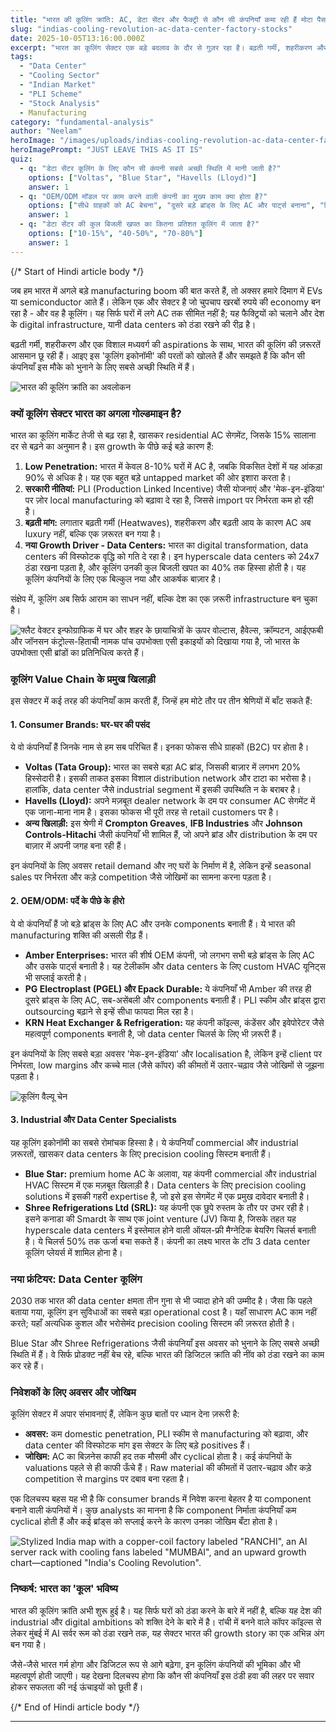 ```yaml
---
title: "भारत की कूलिंग क्रांति: AC, डेटा सेंटर और फैक्ट्री से कौन सी कंपनियाँ कमा रही हैं मोटा पैसा?"
slug: "indias-cooling-revolution-ac-data-center-factory-stocks"
date: 2025-10-05T13:16:00.000Z
excerpt: "भारत का कूलिंग सेक्टर एक बड़े बदलाव के दौर से गुज़र रहा है। बढ़ती गर्मी, शहरीकरण और डेटा सेंटर्स की बाढ़ ने इसे एक खरबों रुपये का अवसर बना दिया है। जानिए कौन सी कंपनियाँ इस क्रांति का नेतृत्व कर रही हैं।"
tags:
  - "Data Center"
  - "Cooling Sector"
  - "Indian Market"
  - "PLI Scheme"
  - "Stock Analysis"
  - Manufacturing
category: "fundamental-analysis"
author: "Neelam"
heroImage: "/images/uploads/indias-cooling-revolution-ac-data-center-factory-stocks/hero-image.jpg"
heroImagePrompt: "JUST LEAVE THIS AS IT IS"
quiz:
  - q: "डेटा सेंटर कूलिंग के लिए कौन सी कंपनी सबसे अच्छी स्थिति में मानी जाती है?"
    options: ["Voltas", "Blue Star", "Havells (Lloyd)"]
    answer: 1
  - q: "OEM/ODM मॉडल पर काम करने वाली कंपनी का मुख्य काम क्या होता है?"
    options: ["सीधे ग्राहकों को AC बेचना", "दूसरे बड़े ब्रांड्स के लिए AC और पार्ट्स बनाना", "सिर्फ़ सर्विसिंग प्रदान करना"]
    answer: 1
  - q: "डेटा सेंटर की कुल बिजली खपत का कितना प्रतिशत कूलिंग में जाता है?"
    options: ["10-15%", "40-50%", "70-80%"]
    answer: 1
---
```


{/*  Start of Hindi article body  */}

जब हम भारत में अगले बड़े manufacturing boom की बात करते हैं, तो अक्सर हमारे दिमाग में EVs या semiconductor आते हैं। लेकिन एक और सेक्टर है जो चुपचाप खरबों रुपये की economy बन रहा है - और वह है कूलिंग। यह सिर्फ घरों में लगे AC तक सीमित नहीं है; यह फैक्ट्रियों को चलाने और देश के digital infrastructure, यानी data centers को ठंडा रखने की रीढ़ है।

बढ़ती गर्मी, शहरीकरण और एक विशाल मध्यवर्ग की aspirations के साथ, भारत की कूलिंग की ज़रूरतें आसमान छू रही हैं। आइए इस 'कूलिंग इकोनॉमी' की परतों को खोलते हैं और समझते हैं कि कौन सी कंपनियाँ इस मौके को भुनाने के लिए सबसे अच्छी स्थिति में हैं।

![भारत की कूलिंग क्रांति का अवलोकन](/images/uploads/indias-cooling-revolution-ac-data-center-factory-stocks/overview.jpg)

### क्यों कूलिंग सेक्टर भारत का अगला गोल्डमाइन है?

भारत का कूलिंग मार्केट तेजी से बढ़ रहा है, खासकर residential AC सेगमेंट, जिसके 15% सालाना दर से बढ़ने का अनुमान है। इस growth के पीछे कई बड़े कारण हैं:

1.  **Low Penetration:** भारत में केवल 8-10% घरों में AC है, जबकि विकसित देशों में यह आंकड़ा 90% से अधिक है। यह एक बहुत बड़े untapped market की ओर इशारा करता है।
2.  **सरकारी नीतियां:** PLI (Production Linked Incentive) जैसी योजनाएं और 'मेक-इन-इंडिया' पर ज़ोर local manufacturing को बढ़ावा दे रहा है, जिससे import पर निर्भरता कम हो रही है।
3.  **बढ़ती मांग:** लगातार बढ़ती गर्मी (Heatwaves), शहरीकरण और बढ़ती आय के कारण AC अब luxury नहीं, बल्कि एक ज़रूरत बन गया है।
4.  **नया Growth Driver - Data Centers:** भारत का digital transformation, data centers की विस्फोटक वृद्धि को गति दे रहा है। इन hyperscale data centers को 24x7 ठंडा रखना पड़ता है, और कूलिंग उनकी कुल बिजली खपत का 40% तक हिस्सा होती है। यह कूलिंग कंपनियों के लिए एक बिल्कुल नया और आकर्षक बाज़ार है।

संक्षेप में, कूलिंग अब सिर्फ आराम का साधन नहीं, बल्कि देश का एक ज़रूरी infrastructure बन चुका है।

![फ्लैट वेक्टर इन्फोग्राफिक में घर और शहर के छायाचित्रों के ऊपर वोल्टास, हैवेल्स, क्रॉम्पटन, आईएफबी और जॉनसन कंट्रोल्स-हिताची नामक पांच उपभोक्ता एसी इकाइयों को दिखाया गया है, जो भारत के उपभोक्ता एसी ब्रांडों का प्रतिनिधित्व करते हैं।](/images/uploads/indias-cooling-revolution-ac-data-center-factory-stocks/image2.jpg)

### कूलिंग Value Chain के प्रमुख खिलाड़ी

इस सेक्टर में कई तरह की कंपनियाँ काम करती हैं, जिन्हें हम मोटे तौर पर तीन श्रेणियों में बाँट सकते हैं:

#### 1. Consumer Brands: घर-घर की पसंद

ये वो कंपनियाँ हैं जिनके नाम से हम सब परिचित हैं। इनका फोकस सीधे ग्राहकों (B2C) पर होता है।

*   **Voltas (Tata Group):** भारत का सबसे बड़ा AC ब्रांड, जिसकी बाज़ार में लगभग 20% हिस्सेदारी है। इसकी ताकत इसका विशाल distribution network और टाटा का भरोसा है। हालांकि, data center जैसे industrial segment में इसकी उपस्थिति न के बराबर है।
*   **Havells (Lloyd):** अपने मज़बूत dealer network के दम पर consumer AC सेगमेंट में एक जाना-माना नाम है। इसका फोकस भी पूरी तरह से retail customers पर है।
*   **अन्य खिलाड़ी:** इस श्रेणी में **Crompton Greaves**, **IFB Industries** और **Johnson Controls-Hitachi** जैसी कंपनियाँ भी शामिल हैं, जो अपने ब्रांड और distribution के दम पर बाज़ार में अपनी जगह बना रही हैं।

इन कंपनियों के लिए अवसर retail demand और नए घरों के निर्माण में है, लेकिन इन्हें seasonal sales पर निर्भरता और कड़े competition जैसे जोखिमों का सामना करना पड़ता है।

#### 2. OEM/ODM: पर्दे के पीछे के हीरो

ये वो कंपनियाँ हैं जो बड़े ब्रांड्स के लिए AC और उनके components बनाती हैं। ये भारत की manufacturing शक्ति की असली रीढ़ हैं।

*   **Amber Enterprises:** भारत की शीर्ष OEM कंपनी, जो लगभग सभी बड़े ब्रांड्स के लिए AC और उसके पार्ट्स बनाती है। यह टेलीकॉम और data centers के लिए custom HVAC यूनिट्स भी सप्लाई करती है।
*   **PG Electroplast (PGEL) और Epack Durable:** ये कंपनियाँ भी Amber की तरह ही दूसरे ब्रांड्स के लिए AC, सब-असेंबली और components बनाती हैं। PLI स्कीम और ब्रांड्स द्वारा outsourcing बढ़ाने से इन्हें सीधा फायदा मिल रहा है।
*   **KRN Heat Exchanger & Refrigeration:** यह कंपनी कॉइल्स, कंडेंसर और इवेपोरेटर जैसे महत्वपूर्ण components बनाती है, जो data center चिलर्स के लिए भी ज़रूरी हैं।

इन कंपनियों के लिए सबसे बड़ा अवसर 'मेक-इन-इंडिया' और localisation है, लेकिन इन्हें client पर निर्भरता, low margins और कच्चे माल (जैसे कॉपर) की कीमतों में उतार-चढ़ाव जैसे जोखिमों से जूझना पड़ता है।

![कूलिंग वैल्यू चेन](/images/uploads/indias-cooling-revolution-ac-data-center-factory-stocks/value-chain.jpg)

#### 3. Industrial और Data Center Specialists

यह कूलिंग इकोनॉमी का सबसे रोमांचक हिस्सा है। ये कंपनियाँ commercial और industrial ज़रूरतों, खासकर data centers के लिए precision cooling सिस्टम बनाती हैं।

*   **Blue Star:** premium home AC के अलावा, यह कंपनी commercial और industrial HVAC सिस्टम में एक मज़बूत खिलाड़ी है। Data centers के लिए precision cooling solutions में इसकी गहरी expertise है, जो इसे इस सेगमेंट में एक प्रमुख दावेदार बनाती है।
*   **Shree Refrigerations Ltd (SRL):** यह कंपनी एक छुपे रुस्तम के तौर पर उभर रही है। इसने कनाडा की Smardt के साथ एक joint venture (JV) किया है, जिसके तहत यह hyperscale data centers में इस्तेमाल होने वाली ऑयल-फ्री मैग्नेटिक बेयरिंग चिलर्स बनाती है। ये चिलर्स 50% तक ऊर्जा बचा सकते हैं। कंपनी का लक्ष्य भारत के टॉप 3 data center कूलिंग प्लेयर्स में शामिल होना है।

### नया फ्रंटियर: Data Center कूलिंग

2030 तक भारत की data center क्षमता तीन गुना से भी ज्यादा होने की उम्मीद है। जैसा कि पहले बताया गया, कूलिंग इन सुविधाओं का सबसे बड़ा operational cost है। यहाँ साधारण AC काम नहीं करते; यहाँ अत्यधिक कुशल और भरोसेमंद precision cooling सिस्टम की ज़रूरत होती है।

Blue Star और Shree Refrigerations जैसी कंपनियाँ इस अवसर को भुनाने के लिए सबसे अच्छी स्थिति में हैं। वे सिर्फ प्रोडक्ट नहीं बेच रहे, बल्कि भारत की डिजिटल क्रांति की नींव को ठंडा रखने का काम कर रहे हैं।

### निवेशकों के लिए अवसर और जोखिम

कूलिंग सेक्टर में अपार संभावनाएं हैं, लेकिन कुछ बातों पर ध्यान देना ज़रूरी है:

*   **अवसर:** कम domestic penetration, PLI स्कीम से manufacturing को बढ़ावा, और data center की विस्फोटक मांग इस सेक्टर के लिए बड़े positives हैं।
*   **जोखिम:** AC का बिज़नेस काफी हद तक मौसमी और cyclical होता है। कई कंपनियों के valuations पहले से ही काफी ऊँचे हैं। Raw material की कीमतों में उतार-चढ़ाव और कड़े competition से margins पर दबाव बना रहता है।

एक दिलचस्प बहस यह भी है कि consumer brands में निवेश करना बेहतर है या component बनाने वाली कंपनियों में। कुछ analysts का मानना है कि component निर्माता कंपनियाँ कम cyclical होती हैं और कई ब्रांड्स को सप्लाई करने के कारण उनका जोखिम बँटा होता है।

![Stylized India map with a copper-coil factory labeled "RANCHI", an AI server rack with cooling fans labeled "MUMBAI", and an upward growth chart—captioned "India's Cooling Revolution".](/images/uploads/indias-cooling-revolution-ac-data-center-factory-stocks/image3.jpg)

### निष्कर्ष: भारत का 'कूल' भविष्य

भारत की कूलिंग क्रांति अभी शुरू हुई है। यह सिर्फ घरों को ठंडा करने के बारे में नहीं है, बल्कि यह देश की industrial और digital ambitions को शक्ति देने के बारे में है। रांची में बनने वाले कॉपर कॉइल्स से लेकर मुंबई में AI सर्वर रूम को ठंडा रखने तक, यह सेक्टर भारत की growth story का एक अभिन्न अंग बन गया है।

जैसे-जैसे भारत गर्म होगा और डिजिटल रूप से आगे बढ़ेगा, इन कूलिंग कंपनियों की भूमिका और भी महत्वपूर्ण होती जाएगी। यह देखना दिलचस्प होगा कि कौन सी कंपनियाँ इस ठंडी हवा की लहर पर सवार होकर सफलता की नई ऊंचाइयों को छूती हैं।

{/*  End of Hindi article body  */}

---
